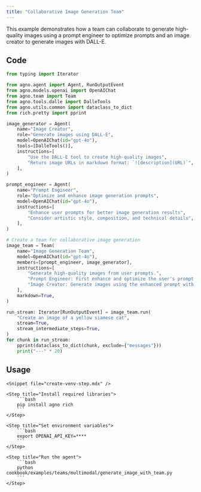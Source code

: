 ```yaml
---
title: "Collaborative Image Generation Team"
---
```


This example demonstrates how a team can collaborate to generate high-quality images using a prompt engineer to optimize prompts and an image creator to generate images with DALL-E.

## Code

```python cookbook/examples/teams/multimodal/generate_image_with_team.py
from typing import Iterator

from agno.agent import Agent, RunOutputEvent
from agno.models.openai import OpenAIChat
from agno.team import Team
from agno.tools.dalle import DalleTools
from agno.utils.common import dataclass_to_dict
from rich.pretty import pprint

image_generator = Agent(
    name="Image Creator",
    role="Generate images using DALL-E",
    model=OpenAIChat(id="gpt-4o"),
    tools=[DalleTools()],
    instructions=[
        "Use the DALL-E tool to create high-quality images",
        "Return image URLs in markdown format: `![description](URL)`",
    ],
)

prompt_engineer = Agent(
    name="Prompt Engineer",
    role="Optimize and enhance image generation prompts",
    model=OpenAIChat(id="gpt-4o"),
    instructions=[
        "Enhance user prompts for better image generation results",
        "Consider artistic style, composition, and technical details",
    ],
)

# Create a team for collaborative image generation
image_team = Team(
    name="Image Generation Team",
    model=OpenAIChat(id="gpt-4o"),
    members=[prompt_engineer, image_generator],
    instructions=[
        "Generate high-quality images from user prompts.",
        "Prompt Engineer: First enhance and optimize the user's prompt.",
        "Image Creator: Generate images using the enhanced prompt with DALL-E.",
    ],
    markdown=True,
)

run_stream: Iterator[RunOutputEvent] = image_team.run(
    "Create an image of a yellow siamese cat",
    stream=True,
    stream_intermediate_steps=True,
)
for chunk in run_stream:
    pprint(dataclass_to_dict(chunk, exclude={"messages"}))
    print("---" * 20)
```

## Usage

<Steps>

    <Snippet file="create-venv-step.mdx" />

    <Step title="Install required libraries">
        ```bash
        pip install agno rich
        ```
    </Step>

    <Step title="Set environment variables">
        ```bash
        export OPENAI_API_KEY=****
        ```
    </Step>

    <Step title="Run the agent">
        ```bash
        python cookbook/examples/teams/multimodal/generate_image_with_team.py
        ```
    </Step>

</Steps>